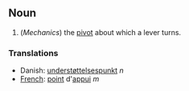 ==Noun==

#(''Mechanics'') the [[pivot]] about which a lever turns.

===Translations===
*Danish: [[understøttelsespunkt]] ''n''
*[[French]]: [[point]] d'[[appui]] ''m''